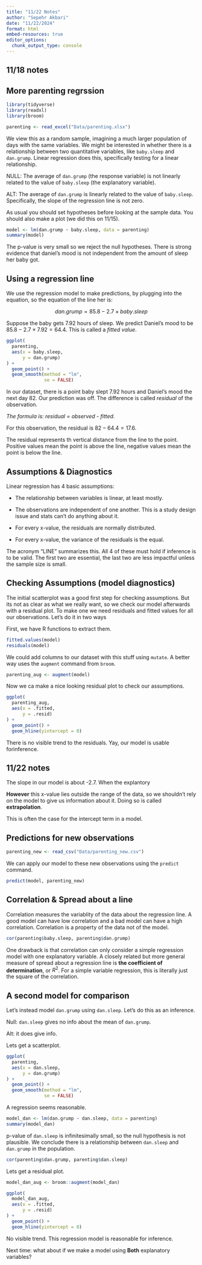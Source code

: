 ```yaml
---
title: "11/22 Notes"
author: "Sepehr Akbari"
date: "11/22/2024"
format: html
embed-resources: true
editor_options: 
  chunk_output_type: console
---
```


## 11/18 notes

## More parenting regrssion

```r
library(tidyverse)
library(readxl)
library(broom)

parenting <- read_excel("Data/parenting.xlsx")
```

We view this as a random sample, imagining a much larger population of days with the same variables. We might be interested in whether there is a relationship between two quantitative variables, like `baby.sleep` and `dan.grump`. Linear regression does this, specifically testing for a linear relationship.

NULL: The average of `dan.grump` (the response variable) is not linearly related to the value of `baby.sleep` (the explanatory variable).

ALT: The average of `dan.grump` is linearly related to the value of `baby.sleep`. Specifically, the slope of the regression line is not zero.

As usual you should set hypotheses before looking at the sample data. You should also make a plot (we did this on 11/15).

```r
model <- lm(dan.grump ~ baby.sleep, data = parenting)
summary(model)
```

The p-value is very small so we reject the null hypotheses. There is strong evidence that daniel's mood is not independent from the amount of sleep her baby got.

## Using a regression line

We use the regression model to make predictions, by plugging into the equation, so the equation of the line her is:

$$ dan.grump = 85.8 - 2.7 \times baby.sleep $$

Suppose the baby gets 7.92 hours of sleep. We predict Daniel's mood to be $85.8 - 2.7 \times 7.92 = 64.4$. This is called a *fitted value*. 

```r
ggplot(
  parenting,
  aes(x = baby.sleep, 
      y = dan.grump)
) +
  geom_point() +
  geom_smooth(method = "lm", 
              se = FALSE)
```

In our dataset, there is a point baby slept 7.92 hours and Daniel's mood the next day 82. Our prediction was off. The difference is called *residual* of the observation.

*The formula is: residual = observed - fitted.*

For this observation, the residual is $82 - 64.4 = 17.6$.

The residual represents th vertical distance from the line to the point. Positive values mean the point is above the line, negative values mean the point is below the line.

## Assumptions & Diagnostics

Linear regression has 4 basic assumptions:

- The relationship between variables is linear, at least mostly.

- The observations are independent of one another. This is a study design issue and stats can't do anything about it.

- For every x-value, the residuals are normally distributed.

- For every x-value, the variance of the residuals is the equal.

The acronym "LINE" summarizes this. All 4 of these must hold if inference is to be valid. The first two are essential, the last two are less impactful unless the sample size is small.

## Checking Assumptions (model diagnostics)

The initial scatterplot was a good first step for checking assumptions. But its not as clear as what we really want, so we check our model afterwards with a residual plot. To make one we need residuals and fitted values for all our observations. Let's do it in two ways

First, we have R functions to extract them.

```r
fitted.values(model)
residuals(model)
```

We could add columns to our dataset with this stuff using `mutate`. A better way uses the `augment` command from `broom`.

```r
parenting_aug <- augment(model)
```

Now we ca make a nice looking residual plot to check our assumptions.

```r
ggplot(
  parenting_aug,
  aes(x = .fitted,
      y = .resid)
) +
  geom_point() +
  geom_hline(yintercept = 0)
```

There is no visible trend to the residuals. Yay, our model is usable forinference.


## 11/22 notes

The slope in our model is about -2.7. When the explantory 

**However** this x-value lies outside the range of the data, so we shouldn't rely on the model to give us information about it. Doing so is called **extrapolation**.

This is often the case for the intercept term in a model.

## Predictions for new observations

```r
parenting_new <- read_csv("Data/parenting_new.csv")
```

We can apply our model to these new observations using the `predict` command.

```r
predict(model, parenting_new)
```

## Correlation & Spread about a line

Correlation measures the variablity of the data about the regression line. A good model can have low correlation and a bad model can have a high correlation. Correlation is a property of the data not of the model.

```r
cor(parenting$baby.sleep, parenting$dan.grump)
```

One drawback is that correlation can only consider a simple regression model with one explanatory variable. A closely related but more general measure of spread about a regression line is **the coefficient of determination**, or $R^2$. For a simple variable regression, this is literally just the square of the correlation.

## A second model for comparison

Let's instead model `dan.grump` using `dan.sleep`. Let's do this as an inference.

Null: `dan.sleep` gives no info about the mean of `dan.grump`.

Alt: it does give info.

Lets get a scatterplot.

```r
ggplot(
  parenting,
  aes(x = dan.sleep,
      y = dan.grump)
) + 
  geom_point() +
  geom_smooth(method = "lm",
              se = FALSE)
```

A regression seems reasonable.

```r
model_dan <- lm(dan.grump ~ dan.sleep, data = parenting)
summary(model_dan)
```

p-value of `dan.sleep` is infinitesimally small, so the null hypothesis is not plausible. We conclude there is a relationship between `dan.sleep` and `dan.grump` in the population.

```r
cor(parenting$dan.grump, parenting$dan.sleep)
```

Lets get a residual plot.

```r
model_dan_aug <- broom::augment(model_dan)
```

```r
ggplot(
  model_dan_aug,
  aes(x = .fitted,
      y = .resid)
) +
  geom_point() +
  geom_hline(yintercept = 0)
```

No visible trend. This regression model is reasonable for inference.

Next time: what about if we make a model using **Both** explanatory variables?

































